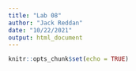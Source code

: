 ```yaml
---
title: "Lab 08"
author: "Jack Reddan"
date: "10/22/2021"
output: html_document
---
```


```r
knitr::opts_chunk$set(echo = TRUE)
```

